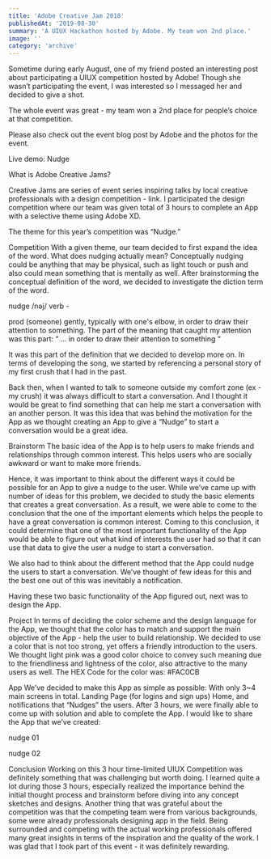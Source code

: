 ```yaml
---
title: 'Adobe Creative Jam 2018'
publishedAt: '2019-08-30'
summary: 'A UIUX Hackathon hosted by Adobe. My team won 2nd place.'
image: ''
category: 'archive'
---
```


Sometime during early August, one of my friend posted an interesting post about participating a UIUX competition hosted by Adobe! Though she wasn’t participating the event, I was interested so I messaged her and decided to give a shot.

The whole event was great - my team won a 2nd place for people’s choice at that competition.

Please also check out the event blog post by Adobe and the photos for the event.

Live demo: Nudge

What is Adobe Creative Jams?

Creative Jams are series of event series inspiring talks by local creative professionals with a design competition - link. I participated the design competition where our team was given total of 3 hours to complete an App with a selective theme using Adobe XD.

The theme for this year’s competition was “Nudge.”

Competition
With a given theme, our team decided to first expand the idea of the word. What does nudging actually mean? Conceptually nudging could be anything that may be physical, such as light touch or push and also could mean something that is mentally as well. After brainstorming the conceptual definition of the word, we decided to investigate the diction term of the word.

nudge /nəj/ verb -

prod (someone) gently, typically with one's elbow, in order to draw their attention to something.
The part of the meaning that caught my attention was this part: “ … in order to draw their attention to something “

It was this part of the definition that we decided to develop more on. In terms of developing the song, we started by referencing a personal story of my first crush that I had in the past.

Back then, when I wanted to talk to someone outside my comfort zone (ex - my crush) it was always difficult to start a conversation. And I thought it would be great to find something that can help me start a conversation with an another person. It was this idea that was behind the motivation for the App as we thought creating an App to give a “Nudge” to start a conversation would be a great idea.

Brainstorm
The basic idea of the App is to help users to make friends and relationships through common interest. This helps users who are socially awkward or want to make more friends.

Hence, it was important to think about the different ways it could be possible for an App to give a nudge to the user. While we’ve came up with number of ideas for this problem, we decided to study the basic elements that creates a great conversation. As a result, we were able to come to the conclusion that the one of the important elements which helps the people to have a great conversation is common interest. Coming to this conclusion, it could determine that one of the most important functionality of the App would be able to figure out what kind of interests the user had so that it can use that data to give the user a nudge to start a conversation.

We also had to think about the different method that the App could nudge the users to start a conversation. We’ve thought of few ideas for this and the best one out of this was inevitably a notification.

Having these two basic functionality of the App figured out, next was to design the App.

Project
In terms of deciding the color scheme and the design language for the App, we thought that the color has to match and support the main objective of the App - help the user to build relationship. We decided to use a color that is not too strong, yet offers a friendly introduction to the users. We thought light pink was a good color choice to convey such meaning due to the friendliness and lightness of the color, also attractive to the many users as well. The HEX Code for the color was: #FAC0CB

App
We’ve decided to make this App as simple as possible: With only 3~4 main screens in total. Landing Page (for logins and sign ups) Home, and notifications that “Nudges” the users. After 3 hours, we were finally able to come up with solution and able to complete the App. I would like to share the App that we’ve created:

nudge 01

nudge 02

Conclusion
Working on this 3 hour time-limited UIUX Competition was definitely something that was challenging but worth doing. I learned quite a lot during those 3 hours, especially realized the importance behind the initial thought process and brainstorm before diving into any concept sketches and designs. Another thing that was grateful about the competition was that the competing team were from various backgrounds, some were already professionals designing app in the field. Being surrounded and competing with the actual working professionals offered many great insights in terms of the inspiration and the quality of the work. I was glad that I took part of this event - it was definitely rewarding.
